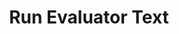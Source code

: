 ---
title: Run Evaluator Text
openapi: post /test_framework/v1/scenarios/run_scenarios_text/
slug: run-evaluator-text
---